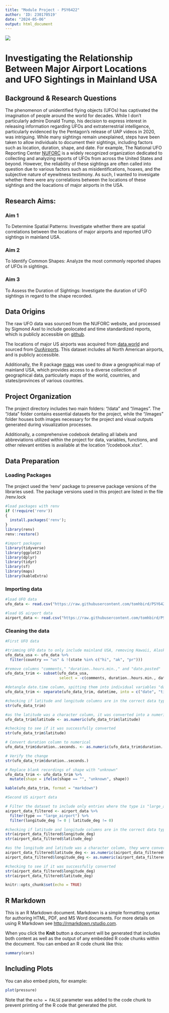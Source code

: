 ```yaml
---
title: "Module Project - PSY6422"
author: 'ID: 230170519'
date: "2024-05-06"
output: html_document
---
```


![](/Users/tom/Desktop/PSY6422 R Project/PSY6422_UFO_AIRPORTS/Images/UFO_image.jpeg)



# **Investigating the Relationship Between Major Airport Locations and UFO Sightings in Mainland USA**


## Background & Research Questions

The phenomenon of unidentified flying objects (UFOs) has captivated the imagination of people around the world for decades. While I don't particularly admire Donald Trump, his decision to express interest in releasing information regarding UFOs and extraterrestrial intelligence, particularly evidenced by the Pentagon's release of UAP videos in 2020, was intriguing. While many sightings remain unexplained, steps have been taken to allow individuals to document their sightings, including factors such as location, duration, shape, and date. For example, The National UFO Reporting Center [NUFORC](https://nuforc.org/) is a widely recognized organization dedicated to collecting and analyzing reports of UFOs from across the United States and beyond. However, the reliability of these sightings are often called into question due to various factors such as misidentifications, hoaxes, and the subjective nature of eyewitness testimony. As such, I wanted to invesigate whether there were any correlations between the locations of these sightings and the loacations of major airports in the USA.

## Research Aims:
### Aim 1
To Determine Spatial Patterns: Investigate whether there are spatial correlations between the locations of major airports and reported UFO sightings in mainland USA.

### Aim 2
To Identify Common Shapes: Analyze the most commonly reported shapes of UFOs in sightings.

### Aim 3
To Assess the Duration of Sightings: Investigate the duration of UFO sightings in regard to the shape recorded.

## Data Origins
The raw UFO data was sourced from the NUFORC website, and processed by Sigmond Axel to include geolocated and time standardized reports, which is publicly accessible on [github](https://github.com/planetsig/ufo-reports).

The locations of major US airports was acquired from [data.world](https://data.world/ourairports/989444cc-447b-4030-a866-57fcd6c2d3ee) and sourced from [OurAirports](https://ourairports.com/countries/US/airports.html). This dataset includes all North American airports, and is publicly accessible. 

Additionally, the R package [maps](https://cran.r-project.org/web/packages/maps/index.html) was used to draw a geographical map of mainland USA, which provides access to a diverse collection of geographical data, particularly maps of the world, countries, and states/provinces of various countries.

## Project Organization
The project directory includes two main folders: "/data" and "/images". The "/data" folder contains essential datasets for the project, while the "/images" folder houses both images necessary for the project and visual outputs generated during visualization processes.

Additionally, a comprehensive codebook detailing all labels and abbreviations utilized within the project for data, variables, functions, and other relevant entities is available at the location "/codebook.xlsx". 

## **Data Preparation**
### Loading Packages
The project used the 'renv' package to preserve package versions of the libraries used. The package versions used in this project are listed in the file /renv.lock

```r
#load packages with renv
if (!require('renv')) 
{
  install.packages('renv');
}
library(renv)
renv::restore()

#import packages
library(tidyverse)
library(ggplot2)
library(dplyr)
library(tidyr)
library(sf)
library(maps)
library(kableExtra)
```

### Importing data
```r
#load UFO data
ufo_data <- read.csv("https://raw.githubusercontent.com/tomhbird/PSY6422_UFO_AIRPORTS/main/Raw/complete.nosync.csv")

#load US airport data
airport_data <- read.csv("https://raw.githubusercontent.com/tomhbird/PSY6422_UFO_AIRPORTS/main/Raw/list-of-airports-in-united-states-of-america-hxl-tags-1.nosync.csv")
```

### Cleaning the data 
```r
#First UFO data

#trimming UFO data to only include mainland USA, removing Hawaii, Alaska, and Puerto Rico
ufo_data_usa <- ufo_data %>%
  filter(country == "us" & !(state %in% c("hi", "ak", "pr")))

#remove columns "comments," "duration..hours.min.," and "date.posted"
ufo_data_trim <- subset(ufo_data_usa, 
                        select = -c(comments, duration..hours.min., date.posted))

#detangle date.time column, spitting them into individual variables "date" and "time"
ufo_data_trim <- separate(ufo_data_trim, datetime, into = c("date", "time"), sep = " ")

#checking if latitude and longitude columns are in the correct data type
str(ufo_data_trim)

#as the latitude was a character column, it was converted into a numeric column 
ufo_data_trim$latitude <- as.numeric(ufo_data_trim$latitude)

#checking to see if it was successfully converted
str(ufo_data_trim$latitude)

# Convert duration column to numerical
ufo_data_trim$duration..seconds. <- as.numeric(ufo_data_trim$duration..seconds.)

# Verify the change
str(ufo_data_trim$duration..seconds.)

# Replace blank recordings of shape with "unknown"
ufo_data_trim <- ufo_data_trim %>%
  mutate(shape = ifelse(shape == "", "unknown", shape))

```

```r
kable(ufo_data_trim, format = "markdown")
```

```r
#Second US airport data

# Filter the dataset to include only entries where the type is "large_airport" and remove rows where both longitude and latitude are 0
airport_data_filtered <- airport_data %>%
  filter(type == "large_airport") %>%
  filter(longitude_deg != 0 | latitude_deg != 0)

#checking if latitude and longitude columns are in the correct data type
str(airport_data_filtered$longitude_deg)
str(airport_data_filtered$latitude_deg)

#as the longitude and latitude was a character column, they were converted into a numeric column 
airport_data_filtered$latitude_deg <- as.numeric(airport_data_filtered$latitude_deg)
airport_data_filtered$longitude_deg <- as.numeric(airport_data_filtered$longitude_deg)

#checking to see if it was successfully converted
str(airport_data_filtered$longitude_deg)
str(airport_data_filtered$latitude_deg)

```








```r
knitr::opts_chunk$set(echo = TRUE)
```

## R Markdown

This is an R Markdown document. Markdown is a simple formatting syntax for authoring HTML, PDF, and MS Word documents. For more details on using R Markdown see <http://rmarkdown.rstudio.com>.

When you click the **Knit** button a document will be generated that includes both content as well as the output of any embedded R code chunks within the document. You can embed an R code chunk like this:

```r
summary(cars)
```

## Including Plots

You can also embed plots, for example:

```r
plot(pressure)
```

Note that the `echo = FALSE` parameter was added to the code chunk to prevent printing of the R code that generated the plot.
